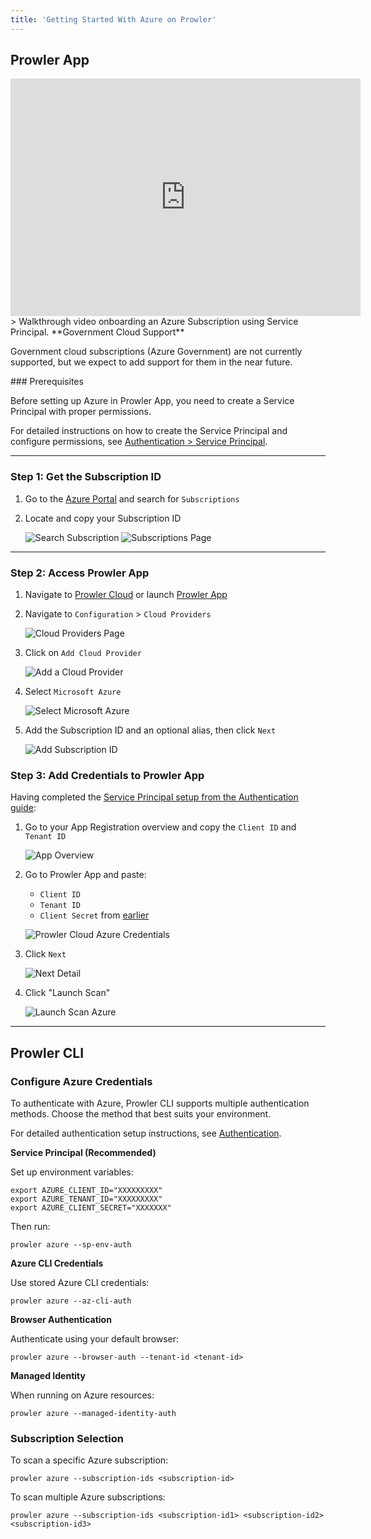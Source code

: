 ```yaml
---
title: 'Getting Started With Azure on Prowler'
---
```


## Prowler App

<iframe width="560" height="380" src="https://www.youtube-nocookie.com/embed/v1as8vTFlMg" title="Prowler Cloud Onboarding Azure" frameborder="0" allow="accelerometer; autoplay; clipboard-write; encrypted-media; gyroscope; picture-in-picture" allowfullscreen="1"></iframe>
> Walkthrough video onboarding an Azure Subscription using Service Principal.


<Note>
**Government Cloud Support**

Government cloud subscriptions (Azure Government) are not currently supported, but we expect to add support for them in the near future.

</Note>
### Prerequisites

Before setting up Azure in Prowler App, you need to create a Service Principal with proper permissions.

For detailed instructions on how to create the Service Principal and configure permissions, see [Authentication > Service Principal](/user-guide/providers/azure/authentication#service-principal-application-authentication-recommended).

---

### Step 1: Get the Subscription ID

1. Go to the [Azure Portal](https://portal.azure.com/#home) and search for `Subscriptions`
2. Locate and copy your Subscription ID

    ![Search Subscription](/images/providers/search-subscriptions.png)
    ![Subscriptions Page](/images/providers/get-subscription-id.png)

---

### Step 2: Access Prowler App

1. Navigate to [Prowler Cloud](https://cloud.prowler.com/) or launch [Prowler App](/user-guide/tutorials/prowler-app)
2. Navigate to `Configuration` > `Cloud Providers`

    ![Cloud Providers Page](/images/prowler-app/cloud-providers-page.png)

3. Click on `Add Cloud Provider`

    ![Add a Cloud Provider](/images/prowler-app/add-cloud-provider.png)

4. Select `Microsoft Azure`

    ![Select Microsoft Azure](/images/providers/select-azure-prowler-cloud.png)

5. Add the Subscription ID and an optional alias, then click `Next`

    ![Add Subscription ID](/images/providers/add-subscription-id.png)

### Step 3: Add Credentials to Prowler App

Having completed the [Service Principal setup from the Authentication guide](/user-guide/providers/azure/authentication#service-principal-application-authentication-recommended):

1. Go to your App Registration overview and copy the `Client ID` and `Tenant ID`

    ![App Overview](/images/providers/app-overview.png)

2. Go to Prowler App and paste:

    - `Client ID`
    - `Tenant ID`
    - `Client Secret` from [earlier](/user-guide/providers/azure/authentication#service-principal-application-authentication-recommended)

    ![Prowler Cloud Azure Credentials](/images/providers/add-credentials-azure-prowler-cloud.png)

3. Click `Next`

    ![Next Detail](/images/providers/click-next-azure.png)

4. Click "Launch Scan"

    ![Launch Scan Azure](/images/providers/launch-scan.png)

---

## Prowler CLI

### Configure Azure Credentials

To authenticate with Azure, Prowler CLI supports multiple authentication methods. Choose the method that best suits your environment.

For detailed authentication setup instructions, see [Authentication](/user-guide/providers/azure/authentication).

**Service Principal (Recommended)**

Set up environment variables:

```console
export AZURE_CLIENT_ID="XXXXXXXXX"
export AZURE_TENANT_ID="XXXXXXXXX"
export AZURE_CLIENT_SECRET="XXXXXXX"
```

Then run:

```console
prowler azure --sp-env-auth
```

**Azure CLI Credentials**

Use stored Azure CLI credentials:

```console
prowler azure --az-cli-auth
```

**Browser Authentication**

Authenticate using your default browser:

```console
prowler azure --browser-auth --tenant-id <tenant-id>
```

**Managed Identity**

When running on Azure resources:

```console
prowler azure --managed-identity-auth
```

### Subscription Selection

To scan a specific Azure subscription:

```console
prowler azure --subscription-ids <subscription-id>
```

To scan multiple Azure subscriptions:

```console
prowler azure --subscription-ids <subscription-id1> <subscription-id2> <subscription-id3>
```
